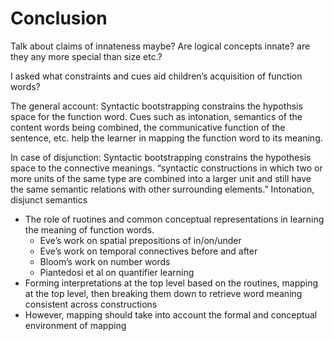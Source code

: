 # Conclusion {#conclusions}


Talk about claims of innateness maybe? Are logical concepts innate? are they any more special than size etc.? 

I asked what constraints and cues aid children's acquisition of function words? 

The general account:
Syntactic bootstrapping constrains the hypothsis space for the function word.
Cues such as intonation, semantics of the content words being combined, the communicative function of the sentence, etc. help the learner in mapping the function word to its meaning.

In case of disjunction:
Syntactic bootstrapping constrains the hypothesis space to the connective meanings.
"syntactic constructions in which two or more units of the same type are combined into a larger unit and still have the same semantic relations with other surrounding elements."
Intonation, disjunct semantics 

* The role of ruotines and common conceptual representations in learning the meaning of function words.
    + Eve's work on spatial prepositions of in/on/under
    + Eve's work on temporal connectives before and after
    + Bloom's work on number words
    + Piantedosi et al on quantifier learning
* Forming interpretations at the top level based on the routines, mapping at the top level, then breaking them down to retrieve word meaning consistent across constructions
* However, mapping should take into account the formal and conceptual environment of mapping
